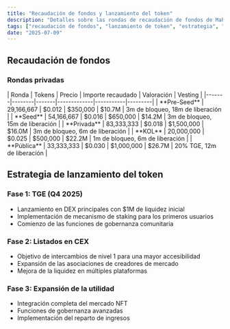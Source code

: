 ```yaml
---
title: "Recaudación de fondos y lanzamiento del token"
description: "Detalles sobre las rondas de recaudación de fondos de Mahjong Stars, la estrategia de lanzamiento del token y el lanzamiento por fases de $TILE."
tags: ["recaudación de fondos", "lanzamiento de token", "estrategia", "web3", "tokenómica"]
date: "2025-07-09"
---
```



## Recaudación de fondos

### Rondas privadas

<Card className='mt-4 w-fit'>
| Ronda | Tokens | Precio | Importe recaudado | Valoración | Vesting |
|-------|--------|-------|-------------|-----------|---------|
| **Pre-Seed** | 29,166,667 | $0.012 | $350,000 | $10.7M | 3m de bloqueo, 18m de liberación |
| **Seed** | 54,166,667 | $0.016 | $650,000 | $14.2M | 3m de bloqueo, 15m de liberación |
| **Privada** | 83,333,333 | $0.018 | $1,500,000 | $16.0M | 3m de bloqueo, 6m de liberación |
| **KOL** | 20,000,000 | $0.025 | $500,000 | $22.2M | 1m de bloqueo, 6m de liberación |
| **Pública** | 33,333,333 | $0.030 | $1,000,000 | $26.7M | 20% TGE, 12m de liberación |
</Card>

## Estrategia de lanzamiento del token

### Fase 1: TGE (Q4 2025)
- Lanzamiento en DEX principales con $1M de liquidez inicial
- Implementación de mecanismo de staking para los primeros usuarios
- Comienzo de las funciones de gobernanza comunitaria

### Fase 2: Listados en CEX
- Objetivo de intercambios de nivel 1 para una mayor accesibilidad
- Expansión de las asociaciones de creadores de mercado
- Mejora de la liquidez en múltiples plataformas

### Fase 3: Expansión de la utilidad
- Integración completa del mercado NFT
- Funciones de gobernanza avanzadas
- Implementación del reparto de ingresos
